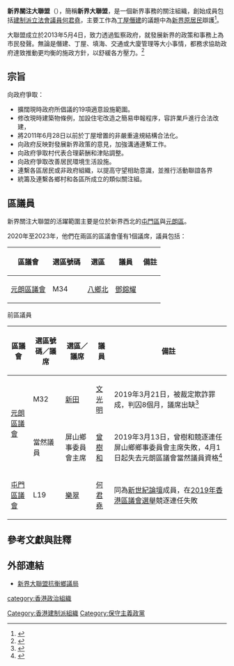 {{香港政黨表 
|中文名稱=新界關注大聯盟 
|英文名稱=New Territories Concern Group 
|黨徽文件名 = NT Concern Group.jpg
|色彩編碼= #FF0000
|頭銜1=主席		 
|姓名1=[[鄧鎔耀|鄧鎔耀]]
|頭銜2=副主席
|姓名2=[[周振勤|周振勤]]
|頭銜3=司庫
|姓名3=[[許卓豪|許卓豪]]
|頭銜4=秘書長	
|姓名4=[[馮應祥|馮應祥]]
|頭銜5=首席顧問	
|姓名5=[[何君堯|何君堯]] 
|創立=2013年5月4日
|象徵顏色=綠、啡、白
|立法會議席={{Infobox political party/seats|1|90|hex=#FF0000|per=1}}
|區議會議席={{Infobox political party/seats|1|479|hex=#FF0000|per=1}}
|政治派系=[[建制派_(香港)|建制派]]
|網站=http://www.ntconcerngp.com/
|意識形態=[[保守主義|保守主義]]<br>[[社會保守主義|社會保守主義]]<br>[[民族保守主義|民族保守主義]]<br>[[中華民族主義|中華民族主義]]<br>[[中國特色社會主義|中國特色社會主義]]|政治立場=[[右翼|右翼]]}}

'''新界關注大聯盟'''（{{lang-en|'''New Territories Concern Group'''}}），簡稱'''新界大聯盟'''，是一個新界事務的關注組織，創始成員包括[[建制派_(香港)|建制派]][[香港立法會|立法會]][[香港立法會議員列表|議員]][[何君堯|何君堯]]，主要工作為[[丁屋|丁屋]][[僭建|僭建]]的議題中為[[新界原居民|新界原居民]]辯護<ref>{{Cite web|url=https://www.facebook.com/ntconcerngp/|title=新界關注大聯盟專頁|access-date=24 September 2016|archive-date=2019-12-31|archive-url=https://web.archive.org/web/20191231230359/https://www.facebook.com/ntconcerngp|dead-url=no}}</ref>。

大聯盟成立於2013年5月4日，致力透過監察政府，就發展新界的政策和事務上為市民發聲。無論是僭建、丁屋、填海、交通或大廈管理等大小事情，都務求協助政府達致推動更均衡的施政方針，以舒緩各方壓力。<ref>{{cite web |title=新界關注大聯盟網頁 |url=https://www.ntconcerngp.com/aboutus/aboutus.php |access-date=2020-01-12 |archive-date=2019-12-17 |archive-url=https://web.archive.org/web/20191217150717/https://www.ntconcerngp.com/aboutus/aboutus.php |dead-url=no }}</ref>

==宗旨==

向政府爭取：

*擴闊現時政府所倡議的19項適意設施範圍。
*修改現時建築物條例，加設住宅改造之簡易申報程序，容許業戶進行合法改建，
*將2011年6月28日以前於丁屋增置的非嚴重違規結構合法化。
*向政府反映對發展新界政策的意見，加強溝通連繫工作。
*向政府爭取村代表合理薪酬和津貼調整。
*向政府爭取改善居民環境生活設施。
*連繫各區居民或非政府組織，以提高守望相助意識，並推行活動聯誼各界
*統籌及連繫各鄉村和各區所成立的類似關注組。

== 區議員 ==
新界關注大聯盟的活躍範圍主要是位於新界西北的[[屯門區|屯門區]]與[[元朗區|元朗區]]。

2020年至2023年，他們在兩區的區議會僅有1個議席，議員包括：
{| class="wikitable"
! 區議會 !! 選區號碼 !! 選區 !! 議員 !! 備註
|-
|[[元朗區議會|元朗區議會]]||M34||[[八鄉北|八鄉北]]||[[鄧鎔耀|鄧鎔耀]]||
|}

;前區議員
{| class="wikitable"
! 區議會 !! 選區號碼／議席 !! 選區／議席 !! 議員 !! 備註
|-
|rowspan="2"|[[元朗區議會|元朗區議會]]||M32||[[新田_(選區)|新田]]||[[文光明|文光明]]||2019年3月21日，被裁定欺詐罪成，判囚8個月，議席出缺<ref>{{Cite web |url=https://www.hk01.com/%E6%94%BF%E6%83%85/316867/%E5%85%83%E6%9C%97%E5%8D%80%E8%AD%B0%E5%93%A1%E6%96%87%E5%85%89%E6%98%8E%E8%A2%AB%E5%88%A4%E5%9B%9A8%E5%80%8B%E6%9C%88-%E6%94%BF%E5%BA%9C%E5%88%8A%E6%86%B2%E8%AD%B0%E5%B8%AD%E5%87%BA%E7%BC%BA |title=元朗區議員文光明被判囚8個月　政府刊憲議席出缺 |access-date=2021-06-23 |archive-date=2019-06-10 |archive-url=https://web.archive.org/web/20190610052451/https://www.hk01.com/%E6%94%BF%E6%83%85/316867/%E5%85%83%E6%9C%97%E5%8D%80%E8%AD%B0%E5%93%A1%E6%96%87%E5%85%89%E6%98%8E%E8%A2%AB%E5%88%A4%E5%9B%9A8%E5%80%8B%E6%9C%88-%E6%94%BF%E5%BA%9C%E5%88%8A%E6%86%B2%E8%AD%B0%E5%B8%AD%E5%87%BA%E7%BC%BA |dead-url=no }}</ref>
|-
|當然議員||屏山鄉事委員會主席||[[曾樹和|曾樹和]]||2019年3月13日，曾樹和競逐連任屏山鄉鄉事委員會主席失敗，4月1日起失去元朗區議會當然議員資格<ref>{{Cite web |url=https://hk.on.cc/hk/bkn/cnt/news/20190313/mobile/bkn-20190313162429529-0313_00822_001.html |title=鄧志強當選屏山鄉委會主席 |access-date=2019-04-13 |archive-date=2019-04-13 |archive-url=https://web.archive.org/web/20190413150808/https://hk.on.cc/hk/bkn/cnt/news/20190313/mobile/bkn-20190313162429529-0313_00822_001.html |dead-url=no }}</ref>
|-
|[[屯門區議會|屯門區議會]]||L19||[[樂翠|樂翠]]||[[何君堯|何君堯]]||同為[[新世紀論壇|新世紀論壇]]成員，在[[2019年香港區議會選舉|2019年香港區議會選舉]]競逐連任失敗
|}

==參考文獻與註釋==
{{reflist}}
{{NoteFoot}}

==外部連結==
*[http://hk.apple.nextmedia.com/news/art/20130707/18325564  新界大聯盟抗衡鄉議局] {{Wayback|url=http://hk.apple.nextmedia.com/news/art/20130707/18325564 |date=20170113014720 }}
{{香港政黨}}

[[category:香港政治組織|category:香港政治組織]]
[[Category:香港建制派組織|Category:香港建制派組織]]
[[Category:保守主義政黨|Category:保守主義政黨]]